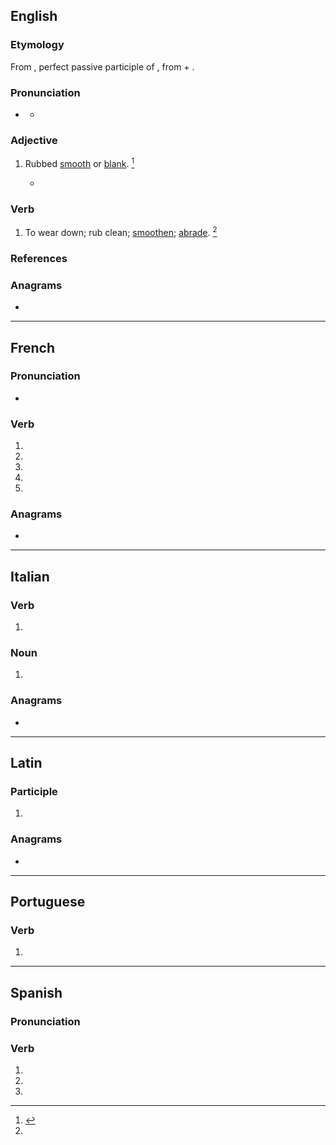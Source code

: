{{also|abrasé|ábrase}}
==English==

===Etymology===
From {{der|en|la|abrāsus}}, perfect passive participle of {{m|la|abrādō|t=abrade}}, from {{m|la|ab|t=from, away from}} + {{m|la|rādō|t=scrape}}.

===Pronunciation===
* {{a|US}} {{IPA|en|/əˈbɹeɪz/}}
** {{audio|en|LL-Q1860 (eng)-Vealhurl-abrase.wav|Audio (UK)}}

===Adjective===
{{en-adj|-}}

# {{lb|en|obsolete}} Rubbed [[smooth]] or [[blank]]. {{defdate|Attested only in the 17<sup>th</sup> century.}}<ref name=SOED>{{R:SOED5|page=7}}</ref>
#* {{RQ:Jonson Cynthia's Revels|passage=An '''abrase''' table.}}

===Verb===
{{en-verb}}

# {{lb|en|transitive}} To wear down; rub clean; [[smoothen]]; [[abrade]]. {{defdate|First attested in the late 15<sup>th</sup> century.}}<ref name=SOED/>

===References===
<references/>

===Anagrams===
* {{anagrams|en|a=aabers|Raabes|abaser|abears}}

----

==French==

===Pronunciation===
* {{fr-IPA}}

===Verb===
{{head|fr|verb form}}

# {{inflection of|fr|abraser||1|s|pres|indc}}
# {{inflection of|fr|abraser||3|s|pres|indc}}
# {{inflection of|fr|abraser||1|s|pres|subj}}
# {{inflection of|fr|abraser||3|s|pres|subj}}
# {{inflection of|fr|abraser||2|s|impr}}

===Anagrams===
* {{anagrams|fr|Arabes|arabes|basera|ébrasa}}

----

==Italian==

===Verb===
{{head|it|verb form|cat2=past participle forms}}

# {{inflection of|it|abradere||3|s|phis}}

===Noun===
{{head|it|noun form|g=f-p}}

# {{inflection of|it|abraso||p}}

===Anagrams===
* {{anagrams|it|basare|baserà}}

----

==Latin==

===Participle===
{{la-part-form|abrāse}}

# {{inflection of|la|abrāsus||voc|m|s}}

===Anagrams===
* {{l|la|Arabes}}

----

==Portuguese==

===Verb===
{{head|pt|verb form}}

# {{pt-verb-form-of|abrasar}}

----

==Spanish==

===Pronunciation===
{{es-IPA}}

===Verb===
{{head|es|verb form}}

# {{es-verb form of|ending=ar|mood=subjunctive|tense=present|pers=1|number=singular|abrasar}}
# {{es-verb form of|ending=ar|mood=subjunctive|tense=present|pers=2|formal=yes|number=singular|abrasar}}
# {{es-verb form of|ending=ar|mood=subjunctive|tense=present|pers=3|number=singular|abrasar}}
